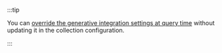 :::tip

You can [override the generative integration settings at query time](/developers/weaviate/search/generative#configure-a-generative-model-provider) without updating it in the collection configuration.

:::
